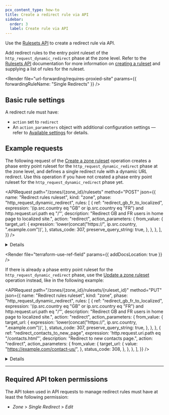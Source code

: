 ```yaml
---
pcx_content_type: how-to
title: Create a redirect rule via API
sidebar:
  order: 3
  label: Create rule via API
---
```



Use the [Rulesets API](/ruleset-engine/rulesets-api/) to create a redirect rule via API.

Add redirect rules to the entry point ruleset of the `http_request_dynamic_redirect` phase at the zone level. Refer to the [Rulesets API](/ruleset-engine/rulesets-api/) documentation for more information on [creating a ruleset](/ruleset-engine/rulesets-api/create/) and supplying a list of rules for the ruleset.

<Render
	file="url-forwarding/requires-proxied-site"
	params={{ forwardingRuleName: "Single Redirects" }}
/>

## Basic rule settings

A redirect rule must have:

- `action` set to `redirect`
- An `action_parameters` object with additional configuration settings — refer to [Available settings](/rules/url-forwarding/single-redirects/settings/) for details.

## Example requests

The following request of the [Create a zone ruleset](/api/resources/rulesets/methods/create/) operation creates a phase entry point ruleset for the `http_request_dynamic_redirect` phase at the zone level, and defines a single redirect rule with a dynamic URL redirect. Use this operation if you have not created a phase entry point ruleset for the `http_request_dynamic_redirect` phase yet.

<APIRequest
	path="/zones/{zone_id}/rulesets"
	method="POST"
	json={{
		name: "Redirect rules ruleset",
		kind: "zone",
		phase: "http_request_dynamic_redirect",
		rules: [
			{
				ref: "redirect_gb_fr_to_localized",
				expression:
					'(ip.src.country eq "GB" or ip.src.country eq "FR") and http.request.uri.path eq "/"',
				description: "Redirect GB and FR users in home page to localized site.",
				action: "redirect",
				action_parameters: {
					from_value: {
						target_url: {
							expression:
								'lower(concat("https://", ip.src.country, ".example.com"))',
						},
						status_code: 307,
						preserve_query_string: true,
					},
				},
			},
		],
	}}
/>

<Details header="Response">

```json
{
	"result": {
		"id": "528f4f03bf0da53a29907199625867be",
		"name": "Redirect rules ruleset",
		"kind": "zone",
		"version": "1",
		"rules": [
			{
				"ref": "redirect_gb_fr_to_localized",
				"id": "235e557b92fd4e5e8753ee665a9ddd75",
				"version": "1",
				"expression": "(ip.src.country eq \"GB\" or ip.src.country eq \"FR\") and http.request.uri.path eq \"/\"",
				"description": "Redirect GB and FR users in home page to localized site.",
				"action": "redirect",
				"action_parameters": {
					"from_value": {
						"target_url": {
							"expression": "lower(concat(\"https://\", ip.src.country, \".example.com\"))"
						},
						"status_code": 307,
						"preserve_query_string": true
					}
				},
				"last_updated": "2022-09-28T09:20:42Z"
			}
		],
		"last_updated": "2022-09-28T09:20:42Z",
		"phase": "http_request_dynamic_redirect"
	},
	"success": true,
	"errors": [],
	"messages": []
}
```

</Details>

<Render file="terraform-use-ref-field" params={{ addDocsLocation: true }} />

If there is already a phase entry point ruleset for the `http_request_dynamic_redirect` phase, use the [Update a zone ruleset](/api/resources/rulesets/methods/update/) operation instead, like in the following example:

<APIRequest
	path="/zones/{zone_id}/rulesets/{ruleset_id}"
	method="PUT"
	json={{
		name: "Redirect rules ruleset",
		kind: "zone",
		phase: "http_request_dynamic_redirect",
		rules: [
			{
				ref: "redirect_gb_fr_to_localized",
				expression:
					'(ip.src.country eq "GB" or ip.src.country eq "FR") and http.request.uri.path eq "/"',
				description: "Redirect GB and FR users in home page to localized site.",
				action: "redirect",
				action_parameters: {
					from_value: {
						target_url: {
							expression:
								'lower(concat("https://", ip.src.country, ".example.com"))',
						},
						status_code: 307,
						preserve_query_string: true,
					},
				},
			},
			{
				ref: "redirect_contacts_to_new_page",
				expression: 'http.request.uri.path eq "/contacts.html"',
				description: "Redirect to new contacts page.",
				action: "redirect",
				action_parameters: {
					from_value: {
						target_url: {
							value: "https://example.com/contact-us/",
						},
						status_code: 308,
					},
				},
			},
		],
	}}
/>

<Details header="Response">

```json
{
	"result": {
		"id": "528f4f03bf0da53a29907199625867be",
		"name": "Redirect rules ruleset",
		"description": "",
		"kind": "zone",
		"version": "2",
		"rules": [
			{
				"ref": "redirect_gb_fr_to_localized",
				"id": "235e557b92fd4e5e8753ee665a9ddd75",
				"version": "1",
				"action": "redirect",
				"action_parameters": {
					"from_value": {
						"target_url": {
							"expression": "lower(concat(\"https://\", ip.src.country, \".example.com\"))"
						},
						"status_code": 307,
						"preserve_query_string": true
					}
				},
				"expression": "(ip.src.country eq \"GB\" or ip.src.country eq \"FR\") and http.request.uri.path eq \"/\"",
				"description": "Redirect GB and FR users in home page to localized site.",
				"last_updated": "2022-10-03T15:38:51.658387Z",
				"ref": "235e557b92fd4e5e8753ee665a9ddd75",
				"enabled": true
			},
			{
				"ref": "redirect_contacts_to_new_page",
				"id": "cfad5efbfcd1440fb5b30cf30f95ece3",
				"version": "1",
				"action": "redirect",
				"action_parameters": {
					"from_value": {
						"target_url": {
							"value": "https://example.com/contact-us/"
						},
						"status_code": 308
					}
				},
				"expression": "http.request.uri.path eq \"/contacts.html\"",
				"description": "Redirect to new contacts page.",
				"last_updated": "2022-10-03T15:38:51.658387Z",
				"ref": "cfad5efbfcd1440fb5b30cf30f95ece3",
				"enabled": true
			}
		],
		"last_updated": "2022-10-03T15:38:51.658387Z",
		"phase": "http_request_dynamic_redirect"
	},
	"success": true,
	"errors": [],
	"messages": []
}
```

</Details>

---

## Required API token permissions

The API token used in API requests to manage redirect rules must have at least the following permission:

- _Zone_ > _Single Redirect_ > _Edit_
